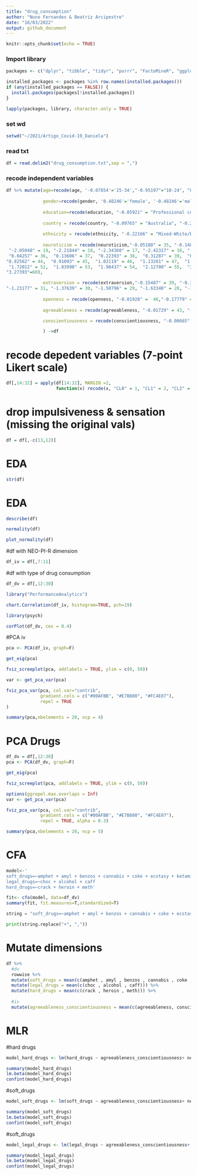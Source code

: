 ```yaml
---
title: "drug_consumption"
author: "Nuno Fernandes & Beatriz Arcipestre"
date: "16/03/2022"
output: github_document
---
```


```r
knitr::opts_chunk$set(echo = TRUE)
```

### Import library
```r
packages <- c("dplyr", "tibble", "tidyr", "purrr", "FactoMineR", "ggplot2", "lm.beta", "olsrr", "rcompanion", "FSA", "caret", "tidyverse", "reticulate", "factoextra", "MASS", "ggeffects", "effects", "rio", "foreign", "Hmisc","reshape2", "misty", "lavaan", "semPlot", "sjPlot","dlookr","PerformanceAnalytics","lubridate")

installed_packages <- packages %in% row.names(installed.packages())
if (any(installed_packages == FALSE)) {
  install.packages(packages[!installed.packages])
}

lapply(packages, library, character.only = TRUE)

``` 

### set wd
```r
setwd("~/2021/Artigo_Covid-19_Daniela")
```
### read txt
```r
df = read.delim2("drug_consumption.txt",sep = ",")

```

### recode independent variables
```r
df %>% mutate(age=recode(age, '-0.07854'='25-34',"-0.95197"="18-24", "0.49788" = " 35-44","1.09449" = "45-54", "1.82213" = "55-64", "2.59171" = "65+"),
              
              gender=recode(gender, '0.48246'='female', '-0.48246'='male'),
              
              education=recode(education, "-0.05921" = "Professional certificate/diploma", "-0.61113" = "Some college or university, no certificate or degree", "-1.22751" = " Left school at 18 years", "-1.43719" = "Left school at 17 years", "-1.73790" = "Left school at 16 years ", "-2.43591" = "Left school before 16 years", "0.45468" = "University degree", "1.16365" = "Masters degree",  "1.98437" = "Doctorate degree"),
              
              country = recode(country, "-0.09765" = "Australia", "-0.28519"="Other", "-0.46841" = "New Zealand", "-0.57009" = "USA",  "0.21128" = "Republic of Ireland",  "0.24923" = "Canada",  "0.96082" = "UK"),
              
              ethnicity = recode(ethnicity, "-0.22166" = "Mixed-White/Black", "-0.31685" = "White", "-0.50212" = "Asian", "-1.10702" = "Black",  "0.11440" = "Other",  "0.12600" = "Mixed-White/Asian",  "1.90725" = "Mixed-Black/Asian"),
              
              neuroticism = recode(neuroticism,"-0.05188" = 35, "-0.14882" = 34, "-0.24649" = 33, "-0.34799" = 32, "-0.46725" = 31, "-0.58016" = 30, "-0.67825" = 29, "-0.79151" = 28, "-0.92104" = 27, "-1.05308" = 26, "-1.19430" = 25, "-1.32828" = 24, "-1.43907" = 23, "-1.55078" = 22, "-1.69163" = 21, "-1.86962" = 20,
 "-2.05048" = 19, "-2.21844" = 18, "-2.34360" = 17, "-2.42317" = 16, "-2.52197" = 15, "-2.75696" = 14, "-3.15735" = 13, "-3.46436" = 12,
 "0.04257" = 36,  "0.13606" = 37,  "0.22393" = 38,  "0.31287" = 39,  "0.41667" = 40,  "0.52135" = 41,  "0.62967" = 42,  "0.73545" = 43, 
"0.82562" = 44,  "0.91093" = 45,  "1.02119" = 46,  "1.13281" = 47,  "1.23461" = 48,  "1.37297" = 49,  "1.49158" = 50,  "1.60383" = 51, 
 "1.72012" = 52,  "1.83990" = 53,  "1.98437" = 54,  "2.12700" = 55,  "2.28554" = 56,  "2.46262" = 57,  "2.61139" = 58,  "2.82196" = 59, 
"3.27393"=60),

              extraversion = recode(extraversion,"-0.15487" = 39, "-0.30033" = 38, "-0.43999" = 37, "-0.57545" = 36, "-0.69509" = 35, "-0.80615" = 34, "-0.94779" = 33, "-1.09207" = 32,
"-1.23177" = 31, "-1.37639" = 30, "-1.50796" = 29, "-1.63340" = 28, "-1.76250" = 27, "-1.92173" = 26, "-2.03972" = 25, "-2.11437" = 24, "-2.21069" = 23, "-2.32338" = 22, "-2.44904" = 21, "-2.53830" = 20, "-2.72827" = 19, "-3.00537" = 18, "-3.27393" = 16, "0.00332" = 40, "0.16767" = 41,  "0.32197" = 42,  "0.47617" = 43,  "0.63779" = 44,  "0.80523" = 45,  "0.96248" = 46,  "1.11406" = 47,  "1.28610" = 48, "1.45421" = 49,  "1.58487" =50,  "1.74091" = 51,  "1.93886" = 52, "2.12700" = 53 , "2.32338" = 54,  "2.57309" = 55,  "2.85950" = 56 , "3.00537" = 57 , "3.27393" = 58 ),
              
              openness = recode(openness, "-0.01928" =  46,"-0.17779" = 45 ,"-0.31776" = 44 ,"-0.45174" = 43, "-0.58331" =  42,"-0.71727" = 41 ,"-0.84732" = 40,"-0.97631" = 39, "-1.11902" = 38,"-1.27553" = 37,"-1.42424" = 36 ,"-1.55521" = 35,"-1.68062" = 34,"-1.82919" = 33 ,"-1.97495" = 32 ,"-2.09015" = 31 ,"-2.21069" = 30, "-2.39883" = 29, "-2.63199" = 28,"-2.85950" = 26,"-3.27393" = 24 ,"0.14143" = 47 ,"0.29338" = 48 ,"0.44585" = 49 ,"0.58331" =50 ,"0.72330" = 51  ,"0.88309" = 52  ,"1.06238" = 53  ,"1.24033" = 54  ,"1.43533" = 55  ,"1.65653" = 56 ,"1.88511" = 57 ,"2.15324" =58  ,"2.44904" = 59  ,"2.90161" = 60 ),
              
              agreeableness = recode(agreeableness, "-0.01729" = 43, "-0.15487" = 42, "-0.30172" = 41, "-0.45321" = 40, "-0.60633" = 39, "-0.76096" = 38, "-0.91699" = 37, "-1.07533" = 36, "-1.21213" = 35, "-1.34289" = 34, "-1.47955" = 33, "-1.62090" = 32, "-1.77200" = 31, "-1.92595" = 30, "-2.07848" = 29, "-2.21844" = 28, "-2.35413" = 27, "-2.53830" = 26, "-2.70172" = 25, "-2.78793" = 24,"-2.90161" = 23, "-3.00537" = 18, "-3.15735" = 16, "-3.46436" = 12, "0.13136" = 44, "0.28783" = 45,  "0.43852" = 46 ,"0.59042" = 47,  "0.76096" = 48,  "0.94156" = 49, "1.11406" = 50,  "1.28610" = 51,  "1.45039" = 52,  "1.61108" = 53,  "1.81866" = 54,"2.03972" = 55,  "2.23427" =56, "2.46262" = 57,  "2.75696" = 58,  "3.15735" = 59 , "3.46436" = 60),

              conscientiousness = recode(conscientiousness, "-0.00665" = 42, "-0.14277" = 41, "-0.27607" = 40, "-0.40581" = 39, "-0.52745" = 38, "-0.65253" = 37, "-0.78155" = 36, "-0.89891" = 35, "-1.01450" = 34, "-1.13788" = 33, "-1.25773" = 32, "-1.38502" = 31, "-1.51840" = 30, "-1.64101" = 29, "-1.78169" = 28, "-1.92173" = 27, "-2.04506" = 26, "-2.18109" = 25, "-2.30408" = 24, "-2.42317" = 23, "-2.57309" = 22, "-2.72827" = 21, "-2.90161" = 20, "-3.15735" = 19, "-3.46436" = 17, "0.12331" = 43,  "0.25953" = 44,  "0.41594" = 45,  "0.58489" = 46, "0.75830" = 47,  "0.93949" = 48,  "1.13407" = 49,  "1.30612" = 50,  "1.46191" = 51, "1.63088" = 52, "1.81175" = 53, "2.04506" = 54, "2.33337" = 55, "2.63199" = 56, "3.00537" = 57, "3.46436" = 58)

              ) ->df
```

# recode depedent variables (7-point Likert scale)
```r

df[,14:32] = apply(df[14:32], MARGIN =2, 
                   function(x) recode(x, "CL0" = 1, "CL1" = 2, "CL2" = 3, "CL3" = 4, "CL4" = 5, "CL5" = 6, "CL6" = 7))

```

# drop impulsiveness & sensation (missing the original vals)
```r
df = df[,-c(13,12)]
```

# EDA

```r
str(df)
```

# EDA
```r
describe(df)
```
```r
normality(df)
```

```r
plot_normality(df) 
```

#df with NEO-PI-R dimension
```r
df_iv = df[,7:11]
```

#df with type of drug consumption
```r
df_dv = df[,12:30]
```


```r
library("PerformanceAnalytics")

chart.Correlation(df_iv, histogram=TRUE, pch=19)
```

```r
library(psych)

corPlot(df_dv, cex = 0.4)
```

#PCA iv
```r
pca <- PCA(df_iv, graph=F)

get_eig(pca)
```
```r
fviz_screeplot(pca, addlabels = TRUE, ylim = c(0, 50))
```


```r
var <- get_pca_var(pca)

fviz_pca_var(pca, col.var="contrib",
             gradient.cols = c("#00AFBB", "#E7B800", "#FC4E07"),
             repel = TRUE 
)
```

```r
summary(pca,nbelements = 20, ncp = 4)
```

# PCA Drugs

```r
df_dv = df[,12:30]
pca <- PCA(df_dv, graph=F)

get_eig(pca)
```

```r
fviz_screeplot(pca, addlabels = TRUE, ylim = c(0, 50))
```


```r
options(ggrepel.max.overlaps = Inf) 
var <- get_pca_var(pca)

fviz_pca_var(pca, col.var="contrib",
             gradient.cols = c("#00AFBB", "#E7B800", "#FC4E07"),
             repel = TRUE, alpha = 0.3)
```
```r
summary(pca,nbelements = 20, ncp = 5)
```

# CFA
```r
model<-'
soft_drugs=~amphet + amyl + benzos + cannabis + coke + ecstasy + ketamine + legalh + lsd +  mushrooms  + nicotine + vsa
legal_drugs=~choc + alcohol + caff
hard_drugs=~crack + heroin + meth'

fit<- cfa(model, data=df_dv)
summary(fit, fit.measures=T,standardized=T)

```
```python
string = "soft_drugs=~amphet + amyl + benzos + cannabis + coke + ecstasy + ketamine + legalh + lsd +  mushrooms  + nicotine + vsa\nlegal_drugs=~choc + alcohol + caff\nhard_drugs=~crack + heroin + meth"

print(string.replace("+", ","))

```

# Mutate dimensions
```r
df %>%
  #dv
  rowwise %>%
  mutate(soft_drugs = mean(c(amphet , amyl , benzos , cannabis , coke , ecstasy , ketamine , legalh , lsd ,  mushrooms  , nicotine , vsa))) %>%
  mutate(legal_drugs = mean(c(choc , alcohol , caff))) %>% 
  mutate(hard_drugs = mean(c(crack , heroin , meth))) %>% 
  
  #iv
  mutate(agreeableness_conscientiousness = mean(c(agreeableness, conscientiousness))) -> df

```

# MLR

#hard drugs
```r
model_hard_drugs <- lm(hard_drugs ~ agreeableness_conscientiousness+ neuroticism + extraversion+openness+age+gender, data = df)

summary(model_hard_drugs)
lm.beta(model_hard_drugs)
confint(model_hard_drugs)

```
#soft_drugs
```r
model_soft_drugs <- lm(soft_drugs ~ agreeableness_conscientiousness+ neuroticism + extraversion+openness+age+gender, data = df)

summary(model_soft_drugs)
lm.beta(model_soft_drugs)
confint(model_soft_drugs)
```
#soft_drugs
```r
model_legal_drugs <- lm(legal_drugs ~ agreeableness_conscientiousness+ neuroticism + extraversion+openness+age+gender, data = df)

summary(model_legal_drugs)
lm.beta(model_legal_drugs)
confint(model_legal_drugs)

```


